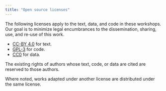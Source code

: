 ```yaml
---
title: "Open source licenses"
---
```


The following licenses apply to the text, data, and code in these workshops. Our goal is to minimize legal encumbrances to the dissemination, sharing, use, and re-use of this work. 

- [CC-BY 4.0](https://creativecommons.org/licenses/by/4.0/legalcode) for text.  
- [GPL-3](https://www.r-project.org/Licenses/GPL-3) for code.  
- [CC0](https://wiki.creativecommons.org/wiki/CC0_use_for_data) for data. 

The existing rights of authors whose text, code, or data are cited are reserved to those authors. 

Where noted, works adapted under another license are distributed under the same license. 

